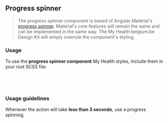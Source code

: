 

<Meta title="Components/Progress Indicators/Spinner" />

## Progress spinner
> The progress spinner component is based of Angular Material's [progress spinner](https://material.angular.io/components/progress-spinner). Material's core features will remain the same and can be implemented in the same way.
> The My Health belgium.be Design Kit will simply overrule the component's styling.

<Canvas of={ProgressStories.Spinner} sourceState="none" />

### Usage

To use the **progress spinner component** My Health styles, include them in your root SCSS file:

```css
@use '@myhealth-belgium/design-kit' as mh;

@include mh.override-all-mat-components();
```

### Usage guidelines
Whenever the action will take **less than 3 seconds**, use a progress spinning.

